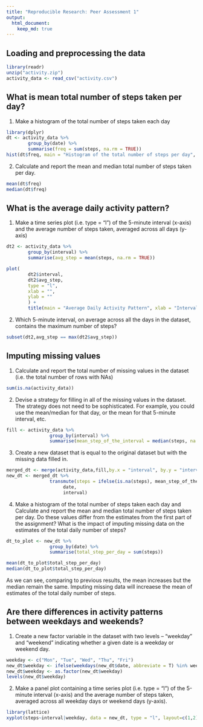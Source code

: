 ```yaml
---
title: "Reproducible Research: Peer Assessment 1"
output: 
  html_document:
    keep_md: true
---
```



## Loading and preprocessing the data
```r
library(readr)
unzip("activity.zip")
activity_data <- read_csv("activity.csv")
```


## What is mean total number of steps taken per day?
1. Make a histogram of the total number of steps taken each day
```r
library(dplyr)
dt <- activity_data %>%
        group_by(date) %>%
        summarise(freq = sum(steps, na.rm = TRUE))
hist(dt$freq, main = "Histogram of the total number of steps per day", xlab = "")
```

2. Calculate and report the mean and median total number of steps taken per day.
```r
mean(dt$freq)
median(dt$freq)
```



## What is the average daily activity pattern?
1. Make a time series plot (i.e. type = "l") of the 5-minute interval (x-axis) and the average number of steps taken, averaged across all days (y-axis)
```r
dt2 <- activity_data %>%
        group_by(interval) %>%
        summarise(avg_step = mean(steps, na.rm = TRUE))

plot(
        dt2$interval,
        dt2$avg_step,
        type = "l",
        xlab = "",
        ylab = ""
        ) +
        title(main = "Average Daily Activity Pattern", xlab = "Interval", ylab = "Average number of steps")
```
2. Which 5-minute interval, on average across all the days in the dataset, contains the maximum number of steps?
```r
subset(dt2,avg_step == max(dt2$avg_step))
```

## Imputing missing values
1. Calculate and report the total number of missing values in the dataset (i.e. the total number of rows with NAs)
```r
sum(is.na(activity_data))
```

2. Devise a strategy for filling in all of the missing values in the dataset. The strategy does not need to be sophisticated. For example, you could use the mean/median for that day, or the mean for that 5-minute interval, etc.
```r
fill <- activity_data %>%
                group_by(interval) %>%
                summarise(mean_step_of_the_interval = median(steps, na.rm = TRUE))
```


3. Create a new dataset that is equal to the original dataset but with the missing data filled in.
```r
merged_dt <- merge(activity_data,fill,by.x = "interval", by.y = "interval")
new_dt <- merged_dt %>% 
                transmute(steps = ifelse(is.na(steps), mean_step_of_the_interval,steps),
                     date,
                     interval)
```


4. Make a histogram of the total number of steps taken each day and Calculate and report the mean and median total number of steps taken per day. Do these values differ from the estimates from the first part of the assignment? What is the impact of imputing missing data on the estimates of the total daily number of steps?
```r
dt_to_plot <- new_dt %>%
                group_by(date) %>%
                summarise(total_step_per_day = sum(steps))
```

```r
mean(dt_to_plot$total_step_per_day)
median(dt_to_plot$total_step_per_day)
```
As we can see, comparing to previous results, the mean increases but the median remain the same. Imputing missing data will increaese the mean of estimates of the total daily number of steps.

## Are there differences in activity patterns between weekdays and weekends?
1. Create a new factor variable in the dataset with two levels -- "weekday" and "weekend" indicating whether a given date is a weekday or weekend day.
```r
weekday <- c("Mon", "Tue", "Wed", "Thu", "Fri")
new_dt$weekday <- ifelse(weekdays(new_dt$date, abbreviate = T) %in% weekday, "weekday", "weekend")
new_dt$weekday <- as.factor(new_dt$weekday)
levels(new_dt$weekday)
```

2. Make a panel plot containing a time series plot (i.e. type = "l") of the 5-minute interval (x-axis) and the average number of steps taken, averaged across all weekday days or weekend days (y-axis). 
```r
library(lattice)
xyplot(steps~interval|weekday, data = new_dt, type = "l", layout=c(1,2))
```


